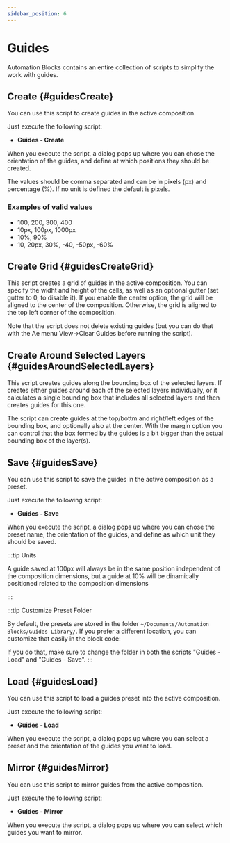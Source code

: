 ```yaml
---
sidebar_position: 6
---
```



# Guides

Automation Blocks contains an entire collection of scripts to simplify the work with guides.

## Create {#guidesCreate}

You can use this script to create guides in the active composition.

Just execute the following script:

-   **Guides - Create**

When you execute the script, a dialog pops up where you can chose the orientation of the guides,
and define at which positions they should be created.

The values should be comma separated and can be in pixels (px) and percentage (%).
If no unit is defined the default is pixels.

<RetinaImg
	src="/img/tools-ae/guideCreateDialog.png"
	alt="After Effects Script: Guides - Create - Dialog"
/>

### Examples of valid values

-   100, 200, 300, 400
-   10px, 100px, 1000px
-   10%, 90%
-   10, 20px, 30%, -40, -50px, -60%

## Create Grid {#guidesCreateGrid}

<RetinaImg
	src="/img/tools-ae/guidesCreateGrid.png"
	alt="After Effects Script: Guides - Create Grid"
/>

This script creates a grid of guides in the active composition. You can specify the widht and height of the cells, as well as an optional gutter (set gutter to 0, to disable it).
If you enable the center option, the grid will be aligned to the center of the composition. Otherwise, the grid is aligned to the top left corner of the composition.

Note that the script does not delete existing guides (but you can do that with the Ae menu View->Clear Guides before running the script).

## Create Around Selected Layers {#guidesAroundSelectedLayers}

<RetinaImg
	src="/img/tools-ae/guidesCreateAroundSelectedLayers.png"
	alt="After Effects Script: Guides - Create Around Selected Layers"
/>

This script creates guides along the bounding box of the selected layers. If creates either guides around each of the selected layers individually, or it calculates a single bounding box that includes all selected layers and then creates guides for this one.

The script can create guides at the top/bottm and right/left edges of the bounding box, and optionally also at the center. With the margin option you can control that the box formed by the guides is a bit bigger than the actual bounding box of the layer(s).

## Save {#guidesSave}

You can use this script to save the guides in the active composition as a preset.

Just execute the following script:

-   **Guides - Save**

When you execute the script, a dialog pops up where you can chose the preset name, the orientation of the guides,
and define as which unit they should be saved.

<RetinaImg
	src="/img/tools-ae/guideSaveDialog.png"
	alt="After Effects Script: Guides - Save - Dialog"
/>

:::tip Units

A guide saved at 100px will always be in the same position independent of the composition dimensions,
but a guide at 10% will be dinamically positioned related to the composition dimensions

:::

:::tip Customize Preset Folder

By default, the presets are stored in the folder `~/Documents/Automation Blocks/Guides Library/`. If you prefer a different location, you can customize that easily in the block code:

<RetinaImg src="/img/tools-ae/guidesSaveCustomizeFolder.png" alt="choose custom folder for guides presets"/>

If you do that, make sure to change the folder in both the scripts "Guides - Load" and "Guides - Save".
:::

## Load {#guidesLoad}

You can use this script to load a guides preset into the active composition.

Just execute the following script:

-   **Guides - Load**

When you execute the script, a dialog pops up where you can select a preset and the orientation of the guides you want to load.

<RetinaImg
	src="/img/tools-ae/guideLoadDialog.png"
	alt="After Effects Script: Guides - Load - Dialog"
/>

## Mirror {#guidesMirror}

You can use this script to mirror guides from the active composition.

Just execute the following script:

-   **Guides - Mirror**

When you execute the script, a dialog pops up where you can select which guides you want to mirror.

<RetinaImg
	src="/img/tools-ae/guideMirrorDialog.png"
	alt="After Effects Script: Guides - Mirror - Dialog"
/>
